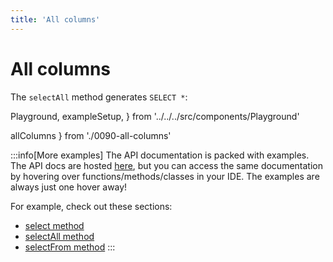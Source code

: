 ```yaml
---
title: 'All columns'
---
```


# All columns

The `selectAll` method generates `SELECT *`:

  Playground,
  exampleSetup,
} from '../../../src/components/Playground'

  allColumns
} from './0090-all-columns'

<div style={{ marginBottom: '1em' }}>
  <Playground code={allColumns} setupCode={exampleSetup} />
</div>

:::info[More examples]
The API documentation is packed with examples. The API docs are hosted [here](https://kysely-org.github.io/kysely-apidoc/),
but you can access the same documentation by hovering over functions/methods/classes in your IDE. The examples are always
just one hover away!

For example, check out these sections:
 - [select method](https://kysely-org.github.io/kysely-apidoc/interfaces/SelectQueryBuilder.html#select)
 - [selectAll method](https://kysely-org.github.io/kysely-apidoc/interfaces/SelectQueryBuilder.html#selectAll)
 - [selectFrom method](https://kysely-org.github.io/kysely-apidoc/classes/Kysely.html#selectFrom)
:::
